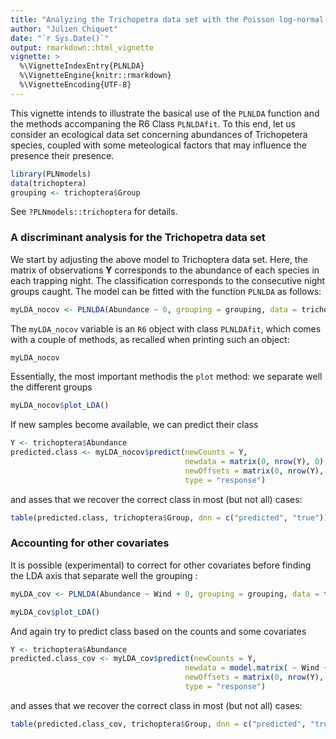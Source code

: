 ```yaml
---
title: "Analyzing the Trichopetra data set with the Poisson log-normal LDA model"
author: "Julien Chiquet"
date: "`r Sys.Date()`"
output: rmarkdown::html_vignette
vignette: >
  %\VignetteIndexEntry{PLNLDA}
  %\VignetteEngine{knitr::rmarkdown}
  %\VignetteEncoding{UTF-8}
---
```


This vignette intends to illustrate the basical use of the `PLNLDA` function and the methods accompaning the R6 Class `PLNLDAfit`. To this end, let us consider an ecological data set concerning abundances of Trichopetera species, coupled with some meteological factors that may influence the presence their presence.

```r
library(PLNmodels)
data(trichoptera)
grouping <- trichoptera$Group
```

See `?PLNmodels::trichoptera` for details. 

### A discriminant analysis for the Trichopetra data set

We start by adjusting the above model to Trichoptera data set. Here, the matrix of observations $\mathbf{Y}$ corresponds to the abundance of each species in each trapping night. The classification corresponds to the consecutive night groups caught. The model can be fitted with the function `PLNLDA` as follows:

```r
myLDA_nocov <- PLNLDA(Abundance ~ 0, grouping = grouping, data = trichoptera)
```

The `myLDA_nocov` variable is an `R6` object with class `PLNLDAfit`, which comes with a couple of methods, as recalled when printing such an object:

```r
myLDA_nocov
```

Essentially, the most important methodis the `plot` method: we separate well the different groups
```r
myLDA_nocov$plot_LDA()
```

If new samples become available, we can predict their class
```r
Y <- trichoptera$Abundance
predicted.class <- myLDA_nocov$predict(newCounts = Y, 
                                       newdata = matrix(0, nrow(Y), 0), 
                                       newOffsets = matrix(0, nrow(Y), ncol(Y)), 
                                       type = "response")
```
and asses that we recover the correct class in most (but not all) cases:
```r
table(predicted.class, trichoptera$Group, dnn = c("predicted", "true"))
```



### Accounting for other covariates 

It is possible (experimental) to correct for other covariates before finding the LDA axis that separate well the grouping :
```r
myLDA_cov <- PLNLDA(Abundance ~ Wind + 0, grouping = grouping, data = trichoptera)
```

```r
myLDA_cov$plot_LDA()
```

And again try to predict class based on the counts and some covariates
```r
Y <- trichoptera$Abundance
predicted.class_cov <- myLDA_cov$predict(newCounts = Y, 
                                       newdata = model.matrix( ~ Wind + 0, trichoptera), 
                                       newOffsets = matrix(0, nrow(Y), ncol(Y)), 
                                       type = "response")
```
and asses that we recover the correct class in most (but not all) cases:
```r
table(predicted.class_cov, trichoptera$Group, dnn = c("predicted", "true"))
```
